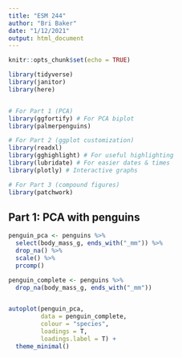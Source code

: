 ```yaml
---
title: "ESM 244"
author: "Bri Baker"
date: "1/12/2021"
output: html_document
---
```


```r
knitr::opts_chunk$set(echo = TRUE)

library(tidyverse)
library(janitor)
library(here)


# For Part 1 (PCA)
library(ggfortify) # For PCA biplot
library(palmerpenguins)

# For Part 2 (ggplot customization)
library(readxl)
library(gghighlight) # For useful highlighting
library(lubridate) # For easier dates & times
library(plotly) # Interactive graphs

# For Part 3 (compound figures)
library(patchwork)

```

## Part 1: PCA with penguins

```r
penguin_pca <- penguins %>% 
  select(body_mass_g, ends_with("_mm")) %>% 
  drop_na() %>% 
  scale() %>% 
  prcomp()

penguin_complete <- penguins %>% 
  drop_na(body_mass_g, ends_with("_mm"))


autoplot(penguin_pca,
         data = penguin_complete,
         colour = "species",
         loadings = T,
         loadings.label = T) +
  theme_minimal()
```

